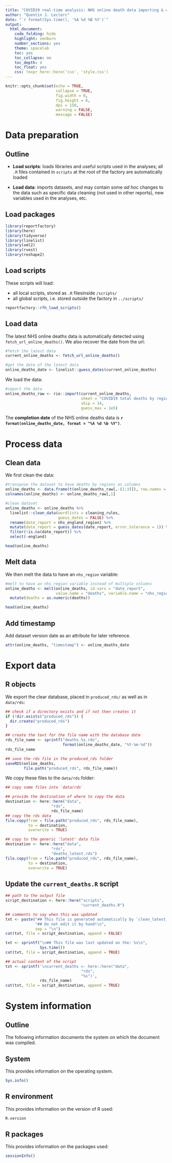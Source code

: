 ```yaml
---
title: "COVID19 real-time analysis: NHS online death data importing & cleaning"
author: "Quentin J. Leclerc"
date: "`r format(Sys.time(), '%A %d %B %Y')`"
output:
  html_document:
    code_folding: hide
    highlight: zenburn
    number_sections: yes
    theme: spacelab
    toc: yes
    toc_collapse: no
    toc_depth: 4
    toc_float: yes
    css: !expr here::here('css', 'style.css')
---
```


```r
knitr::opts_chunk$set(echo = TRUE,
                      collapse = TRUE,
                      fig.width = 8,
                      fig.height = 6,
                      dpi = 150,
                      warning = FALSE,
                      message = FALSE)
```



<!-- ======================================================= -->
<!-- ======================================================= -->
<!-- ======================================================= -->

# Data preparation {.tabset .tabset-fade .tabset-pills}

## Outline


* **Load scripts**: loads libraries and useful scripts used in the analyses; all
`.R` files contained in `scripts` at the root of the factory are automatically
loaded

* **Load data**: imports datasets, and may contain some *ad hoc* changes to the
data such as specific data cleaning (not used in other reports), new variables
used in the analyses, etc.



## Load packages

```r

library(reportfactory)
library(here)
library(tidyverse)
library(linelist)
library(xml2)
library(rvest)
library(reshape2)

```



## Load scripts

These scripts will load:

* all local scripts, stored as `.R` filesinside `/scripts/`
* all global scripts, i.e. stored outside the factory in `../scripts/`

```r

reportfactory::rfh_load_scripts()

```





## Load data

The latest NHS online deaths data is automatically detected using
`fetch_url_online_deaths()`. We also recover the date from the url:

```r

#fetch the latest data
current_online_deaths <- fetch_url_online_deaths() 

#get the date of the latest data
online_deaths_date <- linelist::guess_dates(current_online_deaths)

```

We load the data:

```r

#import the data
online_deaths_raw <- rio::import(current_online_deaths,
                                 sheet = "COVID19 total deaths by region",
                                 skip = 14,
                                 guess_max = 1e5)

```

The **completion date** of the NHS online deaths data is
**`r format(online_deaths_date, format = "%A %d %b %Y")`**.






<!-- ======================================================= -->
<!-- ======================================================= -->
<!-- ======================================================= -->

# Process data {.tabset .tabset-fade .tabset-pills}

## Clean data

We first clean the data:

```r

#transpose the dataset to have deaths by regions as columns
online_deaths <- data.frame(t(online_deaths_raw[,-(1:3)]), row.names = NULL)
colnames(online_deaths) <- online_deaths_raw[,1]  

#clean dataset
online_deaths <- online_deaths %>%
  linelist::clean_data(wordlists = cleaning_rules,
                       guess_dates = FALSE) %>%
  rename(date_report = nhs_england_region) %>%
  mutate(date_report = guess_dates(date_report, error_tolerance = 1)) %>%
  filter(!is.na(date_report)) %>%
  select(-england)

head(online_deaths)

```


## Melt data

We then melt the data to have an `nhs_region` variable:

```r

#melt to have an nhs_region variable instead of multiple columns
online_deaths <- melt(online_deaths, id.vars = "date_report",
                      value.name = "deaths", variable.name = "nhs_region") %>%
  mutate(deaths = as.numeric(deaths))

head(online_deaths)

```



## Add timestamp

Add dataset version date as an attribute for later reference.

```r

attr(online_deaths, "timestamp") <- online_deaths_date

```





<!-- ======================================================= -->
<!-- ======================================================= -->
<!-- ======================================================= -->

# Export data {.tabset .tabset-fade .tabset-pills}

## R objects

We export the clear database, placed in `produced_rds/` as well as in
`data/rds`:

```r

## check if a directory exists and if not then creates it
if (!dir.exists("produced_rds")) {
  dir.create("produced_rds")
}

## create the text for the file name with the database date
rds_file_name <- sprintf("deaths_%s.rds",
                         format(online_deaths_date, "%Y-%m-%d"))
rds_file_name

## save the rds file in the produced_rds folder
saveRDS(online_deaths,
        file.path("produced_rds", rds_file_name))
```

We copy these files to the `data/rds` folder:

```r
## copy some files into `data/rds`

## provide the destination of where to copy the data
destination <- here::here("data",
                    "rds",
                    rds_file_name)
## copy the rds data
file.copy(from = file.path("produced_rds", rds_file_name),
          to = destination,
          overwrite = TRUE)

## copy to the generic 'latest' data file
destination <- here::here("data",
                    "rds",
                    "deaths_latest.rds")
file.copy(from = file.path("produced_rds", rds_file_name),
          to = destination,
          overwrite = TRUE)

```




## Update the `current_deaths.R` script

```r

## path to the output file 
script_destination <- here::here("scripts",
                                 "current_deaths.R")

## comments to say when this was updated
txt <- paste("## This file is generated automatically by `clean_latest_online_deaths`",
             "## Do not edit it by hand!\n",
             sep = "\n")
cat(txt, file = script_destination, append = FALSE)

txt <- sprintf("\n## This file was last updated on the: %s\n",
               Sys.time())
cat(txt, file = script_destination, append = TRUE)

## actual content of the script
txt <- sprintf('\ncurrent_deaths <- here::here("data",
                                 "rds",
                                 "%s")',
               rds_file_name)
cat(txt, file = script_destination, append = TRUE)

```







<!-- =======================================================  -->
<!-- =======================================================  -->
<!-- ======================================================= -->

# System information {.tabset .tabset-fade .tabset-pills}

## Outline

The following information documents the system on which the document was
compiled.


## System 

This provides information on the operating system.

```r
Sys.info()
```

## R environment

This provides information on the version of R used:

```r
R.version
```


## R packages

This provides information on the packages used:

```r
sessionInfo()
```
